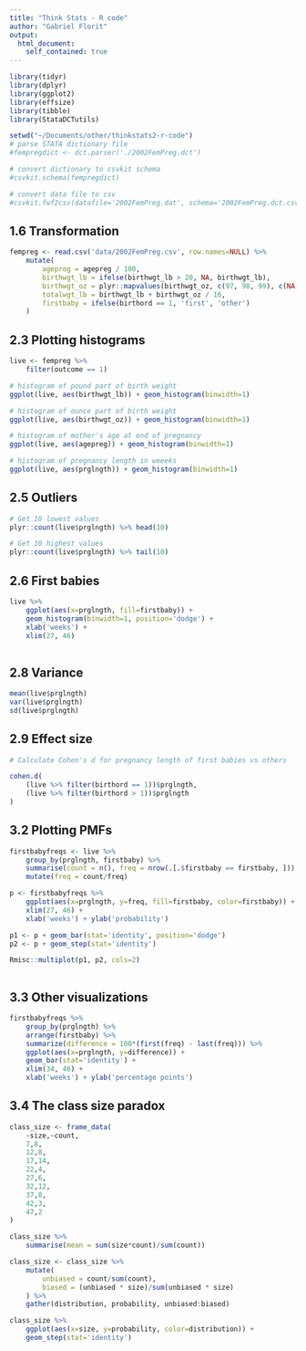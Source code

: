 ```yaml
---
title: "Think Stats - R code"
author: "Gabriel Florit"
output:
  html_document:
    self_contained: true
---
```


```r
library(tidyr)
library(dplyr)
library(ggplot2)
library(effsize)
library(tibble)
library(StataDCTutils)
```

```r
setwd("~/Documents/other/thinkstats2-r-code")
# parse STATA dictionary file
#fempregdict <- dct.parser('./2002FemPreg.dct')

# convert dictionary to csvkit schema
#csvkit.schema(fempregdict)

# convert data file to csv
#csvkit.fwf2csv(datafile='2002FemPreg.dat', schema='2002FemPreg.dct.csv', output='2002FemPreg.csv')

```

## 1.6 Transformation
```r

fempreg <- read.csv('data/2002FemPreg.csv', row.names=NULL) %>%
	mutate(
		agepreg = agepreg / 100,
		birthwgt_lb = ifelse(birthwgt_lb > 20, NA, birthwgt_lb),
		birthwgt_oz = plyr::mapvalues(birthwgt_oz, c(97, 98, 99), c(NA, NA, NA)),
		totalwgt_lb = birthwgt_lb + birthwgt_oz / 16,
		firstbaby = ifelse(birthord == 1, 'first', 'other')
	)

```

## 2.3 Plotting histograms
```r

live <- fempreg %>%
	filter(outcome == 1)

# histogram of pound part of birth weight
ggplot(live, aes(birthwgt_lb)) + geom_histogram(binwidth=1)

# histogram of ounce part of birth weight
ggplot(live, aes(birthwgt_oz)) + geom_histogram(binwidth=1)

# histogram of mother's age at end of pregnancy
ggplot(live, aes(agepreg)) + geom_histogram(binwidth=1)

# histogram of pregnancy length in weeeks
ggplot(live, aes(prglngth)) + geom_histogram(binwidth=1)

```

## 2.5 Outliers
```r

# Get 10 lowest values
plyr::count(live$prglngth) %>% head(10)

# Get 10 highest values
plyr::count(live$prglngth) %>% tail(10)

```

## 2.6 First babies
```r

live %>%
	ggplot(aes(x=prglngth, fill=firstbaby)) +
	geom_histogram(binwidth=1, position='dodge') +
	xlab('weeks') +
	xlim(27, 46)
	
```

## 2.8 Variance
```r

mean(live$prglngth)
var(live$prglngth)
sd(live$prglngth)

```

## 2.9 Effect size
```r

# Calculate Cohen's d for pregnancy length of first babies vs others

cohen.d(
	(live %>% filter(birthord == 1))$prglngth,
	(live %>% filter(birthord > 1))$prglngth
)

```

## 3.2 Plotting PMFs
```r

firstbabyfreqs <- live %>%
	group_by(prglngth, firstbaby) %>%
	summarise(count = n(), freq = nrow(.[.$firstbaby == firstbaby, ])) %>%
	mutate(freq = count/freq)

p <- firstbabyfreqs %>%
	ggplot(aes(x=prglngth, y=freq, fill=firstbaby, color=firstbaby)) +
	xlim(27, 46) +
	xlab('weeks') + ylab('probability')

p1 <- p + geom_bar(stat='identity', position='dodge')
p2 <- p + geom_step(stat='identity')

Rmisc::multiplot(p1, p2, cols=2)
	
```

## 3.3 Other visualizations
```r

firstbabyfreqs %>%
	group_by(prglngth) %>%
	arrange(firstbaby) %>%
	summarize(difference = 100*(first(freq) - last(freq))) %>%
	ggplot(aes(x=prglngth, y=difference)) +
	geom_bar(stat='identity') +
	xlim(34, 46) +
	xlab('weeks') + ylab('percentage points')

```

## 3.4 The class size paradox
```r

class_size <- frame_data(
	~size,~count,
	7,8,
	12,8,
	17,14,
	22,4,
	27,6,
	32,12,
	37,8,
	42,3,
	47,2
)

class_size %>%
	summarise(mean = sum(size*count)/sum(count))

class_size <- class_size %>%
	mutate(
		unbiased = count/sum(count),
		biased = (unbiased * size)/sum(unbiased * size)
	) %>%
	gather(distribution, probability, unbiased:biased)

class_size %>%
	ggplot(aes(x=size, y=probability, color=distribution)) +
	geom_step(stat='identity')

```






























